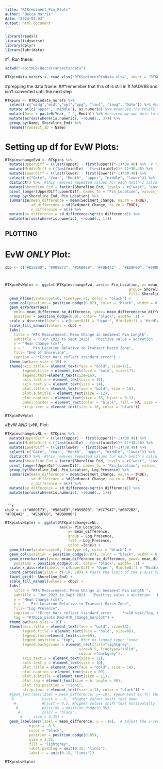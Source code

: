 ```yaml
---
title: "RTKsediment_Pin_Plots"
author: "Becca Morris"
date: "2024-02-03"
output: html_document
---
```


```r
library(readxl)
library(tidyverse)
library(dplyr)
library(lubridate)
```
#1. Run these:
```r
setwd("~/GitHub/BeccaTransects/data")

RTKpindata_norefs <- read_xlsx("RTKSedimentPinData.xlsx", sheet = "RTKData_thesispins_norefs_pivot")

```

#prepping the data frame:
##*remember that this df is still in ft NADV88 and isn't converted until the next step
```r
RTKpins <- RTKpindata_norefs %>% 
  select(-c("midg","midt","upt","upg", "lowt", "lowg", "Date")) %>% #can remove these columns bc the top-ground calculations are already calculated in excel in their own columns
  mutate_at(c('upper', 'middle'), as.numeric) %>% #removed the POSITX (lubridate) version of date
  mutate(Date = paste0(Year, "-", Month)) %>% #created my own date to match the sediment pin code
  mutate(across(where(is.numeric), ~round(., 3))) %>%
  group_by(Name, Shoreline_End) %>% 
  rename(Transect_ID = Name)
```

# Setting up df for EvW Plots:
```r
RTKpinschangeEvW <- RTKpins %>%
  mutate(UpperDiff = ((last(upper) - first(upper))*-1)*30.48) %>%  # *30.48 converts NADV88 ft to cm
  mutate(MiddleDiff = ((last(middle) - first(middle))*-1)*30.48) %>% 
  mutate(LowerDiff = ((last(lower) - first(lower))*-1)*30.48) %>%
  select(-c("Date", "Year", "Month", "upper", "middle", "lower")) %>% 
  distinct() %>%  #this removes repeated values for each month's calculation
  mutate(Shoreline_End = factor(Shoreline_End, levels = c("west", "east"))) %>%
  pivot_longer(UpperDiff:LowerDiff, names_to = "Pin_Location", values_to = "Sediment_Change") %>% 
  group_by(Shoreline_End, Pin_Location) %>% 
  summarize(mean_difference = mean(Sediment_Change, na.rm = TRUE),
            sd_difference = sd(Sediment_Change, na.rm = TRUE),
            n_difference = n()) %>% 
  mutate(se_difference = sd_difference/sqrt(n_difference)) %>% 
  mutate(across(where(is.numeric), ~round(., 1)))
```



## PLOTTING ###


# EvW *ONLY* Plot:
```r
cbp <- c("#D55E00", "#009E73", "#56B4E9", "#F0E442" , "#E69F00", "#000000", "#0072B2", "#CC79A7")



RTKpinEvWplot <- ggplot(RTKpinschangeEvW, aes(x= Pin_Location, y= mean_difference, 
                                                         group= Shoreline_End, 
                                                         fill= Shoreline_End)) +
  geom_hline(yintercept=0, linetype =1, color = "black") +
  geom_col(position = position_dodge(0.87), color = "black", width = 0.85) +
  geom_errorbar(aes(
    ymin= mean_difference-se_difference, ymax= mean_difference+se_difference), size = 0.5, 
    position = position_dodge(0.9), color= "black", width= .1) +
  scale_x_discrete(labels = c(UpperDiff = "Upper", MiddleDiff = "Middle", LowerDiff = "Lower"), limits = c("UpperDiff", "MiddleDiff", "LowerDiff")) +  #labels renames the columns on the x-acis and limits sets the order in which each is laid out on the x axis
  scale_fill_manual(values = cbp) +
  labs(
    title = "RTK Measurement: Mean Change in Sediment Pin Length",
    subtitle = "(Jun 2022 to Sept 2023)   Positive value = accretion   Negative value = erosion",
    y = "Mean Change (cm)",
    x = "    Pin Location Relative to Transect Marsh Zone",
    fill= "End of Shoreline",
    caption = "*Error bars reflect standard error") +
  theme_bw(base_size = 10) +
  theme(axis.title = element_text(face = "bold", size=17),
        legend.title = element_text(face = "bold", size=17),
        legend.text=element_text(size=16),
        axis.text.x = element_text(size = 16),
        axis.text.y = element_text(size = 14),
        plot.title = element_text(face = "bold", size = 16),
        plot.subtitle = element_text(size = 12),
        plot.caption = element_text(size = 15, hjust = 0.1),
        panel.border = element_rect(color = "black", fill = NA, size = 0.5),
        strip.text = element_text(size = 18, color = "black")) 

RTKpinEvWplot
```

#EvW *AND* LvNL Plot:
```r
RTKpinschangeLvNL <- RTKpins %>%
  mutate(UpperDiff = ((last(upper) - first(upper))*-1)*30.48) %>% 
  mutate(MiddleDiff = ((last(middle) - first(middle))*-1)*30.48) %>% 
  mutate(LowerDiff = ((last(lower) - first(lower))*-1)*30.48) %>% 
  select(-c("Date", "Year", "Month", "upper", "middle", "lower")) %>% 
  distinct() %>%  #this removes repeated values for each month's calculation
  mutate(Shoreline_End = factor(Shoreline_End, levels = c("west", "east"))) %>%
  pivot_longer(UpperDiff:LowerDiff, names_to = "Pin_Location", values_to = "Sediment_Change") %>% 
  group_by(Shoreline_End, Pin_Location, Log_Presence) %>% 
  summarize(mean_difference = mean(Sediment_Change, na.rm = TRUE),
            sd_difference = sd(Sediment_Change, na.rm = TRUE),
            n_difference = n()) %>% 
  mutate(se_difference = sd_difference/sqrt(n_difference)) %>% 
  mutate(across(where(is.numeric), ~round(., 1)))
  ```

```

```r
cbp2 <- c("#009E73", "#56B4E9","#D55E00", "#CC79A7","#0072B2", "#F0E442" , "#E69F00", "#000000")
```

```r
RTKpinLvNLplot <- ggplot(RTKpinschangeLvNL, 
                         aes(x= Pin_Location, 
                             y= mean_difference,
                             group = Log_Presence,
                             fill = Log_Presence,
                             color =Zone)) +
  geom_hline(yintercept=0, linetype =1, color = "black") +
  geom_col(position = position_dodge(0.87), color = "black", width = 0.85) +
  geom_errorbar(aes(ymin= mean_difference-se_difference, ymax= mean_difference+se_difference), size = 0.5, 
    position = position_dodge(0.9), color= "black", width= .1) +
  scale_x_discrete(labels = c(UpperDiff = "Upper", MiddleDiff = "Middle", LowerDiff = "Lower"), limits = c("UpperDiff", "MiddleDiff", "LowerDiff")) +  #labels renames the columns on the x-axis and limits sets the order in which each is laid out on the x axis
  coord_cartesian(ylim = c(-10, 10)) + #sets the limit of the y-axis to show a more dramatic difference bw variables
  facet_grid(~ Shoreline_End) +
  scale_fill_manual(values = cbp2) +
  labs(
    title = "RTK Measurement: Mean Change in Sediment Pin Length ",
    subtitle = "Jun 2022 to Sept 2023   (Positive value = accretion   Negative value = erosion)",
    y = "Mean Change (cm)",
    x = "   Pin Location Relative to Transect Marsh Zone",
    fill= "Log Presence",
    caption = "*Error bars reflect standard error     *n=10 west/log, n=7 west/no log, n=11 east/log, n=9 east/no log",
    tag = "RTKpin_plots.Rmd-RTK_change_barplot") +
  theme_bw(base_size = 10) +
  theme(axis.title = element_text(face = "bold", size=13),
        legend.title = element_text(face = "bold", size=09),
        legend.text=element_text(size=09),
        legend.position = "top",   #for no legend type: "none"
        legend.background = element_rect(fill="lightgrey",
                                  size=0.5, linetype="solid", 
                                  colour ="darkgrey"),
        axis.text.x = element_text(size = 11),
        axis.text.y = element_text(size = 10),
        plot.title = element_text(face = "bold", size = 14),
        plot.caption = element_text(size = 09),
        plot.subtitle = element_text(size = 11),
        plot.tag = element_text(size = 6, angle = 90),
        plot.tag.position = "right",
        strip.text = element_text(size = 13, color = "black")) +
  #geom_text(aes(label = mean_difference, y=-10), #geom text is for the labels over the bars
   #             vjust = -.5,  #higher values shift text down                
    #            #hjust = 0.5, #higher values shift text horizontally left
     #           position = position_dodge(0.85),
      #          color = "black",
       #     size = 3.25) +
  geom_label(aes(label = mean_difference, y = -10),  # Adjust the x-coordinate
           vjust = -0.5,
           color = "black",
           position = position_dodge(0.85),
           size = 3.25,
           fill = "lightgrey",
           label.padding = unit(0.15, "lines"),
           label.r = unit(0.15, "lines"))

RTKpinLvNLplot
```

